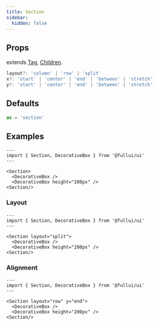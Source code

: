 ```yaml
---
title: Section
sidebar: 
  hidden: false
---
```


## Props
extends [Tag](/foundation/tag), [Children](/foundation/children).

```ts
layout?: 'column' | 'row' | 'split'
x?: 'start' | 'center' | 'end' | 'between' | 'stretch'
y?: 'start' | 'center' | 'end' | 'between' | 'stretch'
```

## Defaults
```ts
as = 'section'
```

## Examples

```astro live
---
import { Section, DecorativeBox } from '@fullui/ui'
---

<Section>
  <DecorativeBox />
  <DecorativeBox height="200px" />
<Section/>
```

### Layout
```astro live
---
import { Section, DecorativeBox } from '@fullui/ui'
---

<Section layout="split">
  <DecorativeBox />
  <DecorativeBox height="200px" />
<Section/>
```

### Alignment
```astro live
---
import { Section, DecorativeBox } from '@fullui/ui'
---

<Section layout="row" y="end">
  <DecorativeBox />
  <DecorativeBox height="200px" />
<Section/>
```